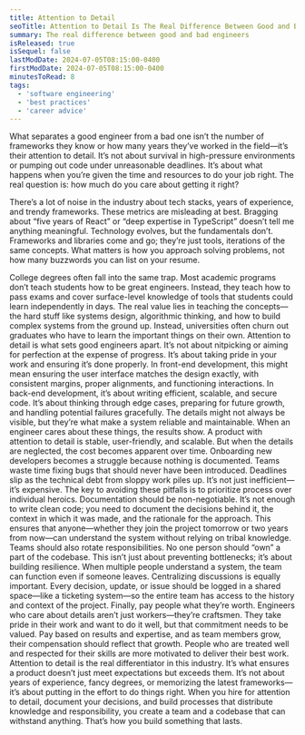 ```yaml
---
title: Attention to Detail 
seoTitle: Attention to Detail Is The Real Difference Between Good and Bad Engineers
summary: The real difference between good and bad engineers
isReleased: true
isSequel: false
lastModDate: 2024-07-05T08:15:00-0400
firstModDate: 2024-07-05T08:15:00-0400
minutesToRead: 8
tags:
  - 'software engineering'
  - 'best practices'
  - 'career advice'
---
```


<C>
What separates a good engineer from a bad one isn’t the number of frameworks they know or how many years they’ve worked in the field—it’s their attention to detail. It’s not about survival in high-pressure environments or pumping out code under unreasonable deadlines. It’s about what happens when you’re given the time and resources to do your job right. The real question is: how much do you care about getting it right?

There’s a lot of noise in the industry about tech stacks, years of experience, and trendy frameworks. These metrics are misleading at best. Bragging about “five years of React” or “deep expertise in TypeScript” doesn’t tell me anything meaningful. Technology evolves, but the fundamentals don’t. Frameworks and libraries come and go; they’re just tools, iterations of the same concepts. What matters is how you approach solving problems, not how many buzzwords you can list on your resume.
</C>

<C>
College degrees often fall into the same trap. Most academic programs don’t teach students how to be great engineers. Instead, they teach how to pass exams and cover surface-level knowledge of tools that students could learn independently in days. The real value lies in teaching the concepts—the hard stuff like systems design, algorithmic thinking, and how to build complex systems from the ground up. Instead, universities often churn out graduates who have to learn the important things on their own.
</C>

<C>
Attention to detail is what sets good engineers apart. It’s not about nitpicking or aiming for perfection at the expense of progress. It’s about taking pride in your work and ensuring it’s done properly. In front-end development, this might mean ensuring the user interface matches the design exactly, with consistent margins, proper alignments, and functioning interactions. In back-end development, it’s about writing efficient, scalable, and secure code. It’s about thinking through edge cases, preparing for future growth, and handling potential failures gracefully. The details might not always be visible, but they’re what make a system reliable and maintainable.
</C>

<C>
When an engineer cares about these things, the results show. A product with attention to detail is stable, user-friendly, and scalable. But when the details are neglected, the cost becomes apparent over time. Onboarding new developers becomes a struggle because nothing is documented. Teams waste time fixing bugs that should never have been introduced. Deadlines slip as the technical debt from sloppy work piles up. It’s not just inefficient—it’s expensive.
</C>

<C>
The key to avoiding these pitfalls is to prioritize process over individual heroics. Documentation should be non-negotiable. It’s not enough to write clean code; you need to document the decisions behind it, the context in which it was made, and the rationale for the approach. This ensures that anyone—whether they join the project tomorrow or two years from now—can understand the system without relying on tribal knowledge.
</C>

<C>
Teams should also rotate responsibilities. No one person should “own” a part of the codebase. This isn’t just about preventing bottlenecks; it’s about building resilience. When multiple people understand a system, the team can function even if someone leaves. Centralizing discussions is equally important. Every decision, update, or issue should be logged in a shared space—like a ticketing system—so the entire team has access to the history and context of the project.
</C>

<C>
Finally, pay people what they’re worth. Engineers who care about details aren’t just workers—they’re craftsmen. They take pride in their work and want to do it well, but that commitment needs to be valued. Pay based on results and expertise, and as team members grow, their compensation should reflect that growth. People who are treated well and respected for their skills are more motivated to deliver their best work.
</C>

<C>
Attention to detail is the real differentiator in this industry. It’s what ensures a product doesn’t just meet expectations but exceeds them. It’s not about years of experience, fancy degrees, or memorizing the latest frameworks—it’s about putting in the effort to do things right. When you hire for attention to detail, document your decisions, and build processes that distribute knowledge and responsibility, you create a team and a codebase that can withstand anything. That’s how you build something that lasts.
</C>

